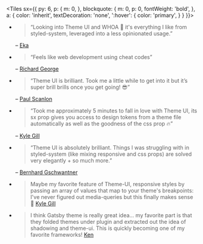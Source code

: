 
<Tiles
  sx={{
    py: 6,
    p: {
      m: 0,
    },
    blockquote: {
      m: 0,
      p: 0,
      fontWeight: 'bold',
    },
    a: {
      color: 'inherit',
      textDecoration: 'none',
      ':hover': {
        color: 'primary',
      }
    }
  }}>

- > “Looking into Theme UI and WHOA 🤯 it's everything I like from
  > styled-system, leveraged into a less opinionated usage.”

  – [Eka](https://mobile.twitter.com/ekafyi/status/1145298381142540288)

- > “Feels like web development using cheat codes”

  –
  [Richard George](https://mobile.twitter.com/rjgux/status/1146490079482929158)

- > “Theme UI is brilliant. Took me a little while to get into it but it’s super
  > brill brills once you get going! 😎”

  –
  [Paul Scanlon](https://mobile.twitter.com/PaulieScanlon/status/1146856787494260737)

- > “Took me approximately 5 minutes to fall in love with Theme UI, its sx prop
  > gives you access to design tokens from a theme file automatically as well as
  > the goodness of the css prop 🔥”

  – [Kyle Gill](https://mobile.twitter.com/gill_kyle/status/1144675802002292736)

- > “Theme UI is absolutely brilliant. Things I was struggling with in
  > styled-system (like mixing responsive and css props) are solved very
  > elegantly + so much more.”

  –
  [Bernhard Gschwantner](https://mobile.twitter.com/bernharduw/status/1147047566019899392)

</Tiles>

- > Maybe my favorite feature of Theme-UI, responsive styles by passing an array
  > of values that map to your theme's breakpoints: I've never figured out
  > media-queries but this finally makes sense 🙌
  > [Kyle Gill](https://mobile.twitter.com/gill_kyle/status/1146099033875681280)
- > I think Gatsby theme is really great idea... my favorite part is that they
  > folded themes under plugin and extracted out the idea of shadowing and
  > theme-ui. This is quickly becoming one of my favorite frameworks!
  > [Ken](https://mobile.twitter.com/kenneth_chau/status/1147039617784279040)
